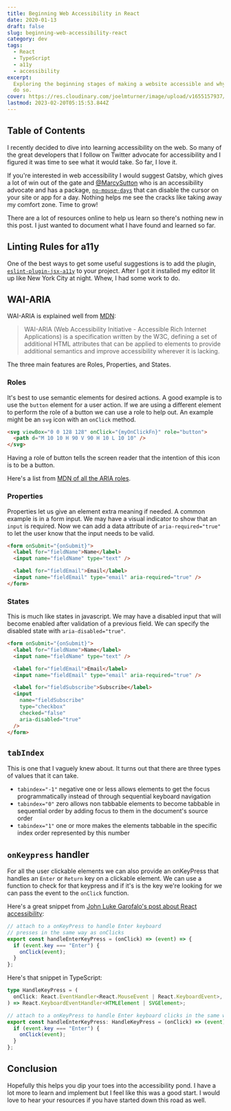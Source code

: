 ```yaml
---
title: Beginning Web Accessibility in React
date: 2020-01-13
draft: false
slug: beginning-web-accessibility-react
category: dev
tags:
  - React
  - TypeScript
  - a11y
  - accessibility
excerpt:
  Exploring the beginning stages of making a website accessible and why we would
  do so.
cover: https://res.cloudinary.com/joelmturner/image/upload/v1655157937/Posts/a11y
lastmod: 2023-02-20T05:15:53.844Z
---
```


## Table of Contents

I recently decided to dive into learning accessibility on the web. So many of the great developers that I follow on Twitter advocate for accessibility and I figured it was time to see what it would take. So far, I love it.

If you're interested in web accessibility I would suggest Gatsby, which gives a lot of win out of the gate and [@MarcySutton](https://twitter.com/marcysutton) who is an accessibility advocate and has a package, [`no-mouse-days`](https://github.com/marcysutton/no-mouse-days) that can disable the cursor on your site or app for a day. Nothing helps me see the cracks like taking away my comfort zone. Time to grow!

There are a lot of resources online to help us learn so there's nothing new in this post. I just wanted to document what I have found and learned so far.

## Linting Rules for a11y

One of the best ways to get some useful suggestions is to add the plugin, [`eslint-plugin-jsx-a11y`](https://www.npmjs.com/package/eslint-plugin-jsx-a11y) to your project. After I got it installed my editor lit up like New York City at night. Whew, I had some work to do.

## WAI-ARIA

WAI-ARIA is explained well from [MDN](https://developer.mozilla.org/en-US/docs/Learn/Accessibility/WAI-ARIA_basics):

> WAI-ARIA (Web Accessibility Initiative - Accessible Rich Internet Applications) is a specification written by the W3C, defining a set of additional HTML attributes that can be applied to elements to provide additional semantics and improve accessibility wherever it is lacking.

The three main features are Roles, Properties, and States.

### Roles

It's best to use semantic elements for desired actions. A good example is to use the `button` element for a user action. If we are using a different element to perform the role of a button we can use a role to help out. An example might be an `svg` icon with an `onClick` method.

```html
<svg viewBox="0 0 128 128" onClick="{myOnClickFn}" role="button">
  <path d="M 10 10 H 90 V 90 H 10 L 10 10" />
</svg>
```

Having a role of button tells the screen reader that the intention of this icon is to be a button.

Here's a list from [MDN of all the ARIA roles](https://developer.mozilla.org/en-US/docs/Web/Accessibility/ARIA/Roles).

### Properties

Properties let us give an element extra meaning if needed. A common example is in a form input. We may have a visual indicator to show that an `input` is required. Now we can add a data attribute of `aria-required="true"` to let the user know that the input needs to be valid.

```html
<form onSubmit="{onSubmit}">
  <label for="fieldName">Name</label>
  <input name="fieldName" type="text" />

  <label for="fieldEmail">Email</label>
  <input name="fieldEmail" type="email" aria-required="true" />
</form>
```

### States

This is much like states in javascript. We may have a disabled input that will become enabled after validation of a previous field. We can specify the disabled state with `aria-disabled="true"`.

```html
<form onSubmit="{onSubmit}">
  <label for="fieldName">Name</label>
  <input name="fieldName" type="text" />

  <label for="fieldEmail">Email</label>
  <input name="fieldEmail" type="email" aria-required="true" />

  <label for="fieldSubscribe">Subscribe</label>
  <input
    name="fieldSubscribe"
    type="checkbox"
    checked="false"
    aria-disabled="true"
  />
</form>
```

## `tabIndex`

This is one that I vaguely knew about. It turns out that there are three types of values that it can take.

- `tabindex="-1"` negative one or less allows elements to get the focus programmatically instead of through sequential keyboard navigation
- `tabindex="0"` zero allows non tabbable elements to become tabbable in sequential order by adding focus to them in the document's source order
- `tabindex="1"` one or more makes the elements tabbable in the specific index order represented by this number

## `onKeypress` handler

For all the user clickable elements we can also provide an onKeyPress that handles an `Enter` or `Return` key on a clickable element. We can use a function to check for that keypress and if it's is the key we're looking for we can pass the event to the `onClick` function.

Here's a great snippet from [John Luke Garofalo's post about React accessibility](https://dev.to/johnlukeg/make-react-navigation-accessible-again):

```jsx
// attach to a onKeyPress to handle Enter keyboard
// presses in the same way as onClicks
export const handleEnterKeyPress = (onClick) => (event) => {
  if (event.key === "Enter") {
    onClick(event);
  }
};
```

Here's that snippet in TypeScript:

```typescript
type HandleKeyPress = (
  onClick: React.EventHandler<React.MouseEvent | React.KeyboardEvent>,
) => React.KeyboardEventHandler<HTMLElement | SVGElement>;

// attach to a onKeyPress to handle Enter keyboard clicks in the same way as onClicks
export const handleEnterKeyPress: HandleKeyPress = (onClick) => (event) => {
  if (event.key === "Enter") {
    onClick(event);
  }
};
```

## Conclusion

Hopefully this helps you dip your toes into the accessibility pond. I have a lot more to learn and implement but I feel like this was a good start. I would love to hear your resources if you have started down this road as well.
